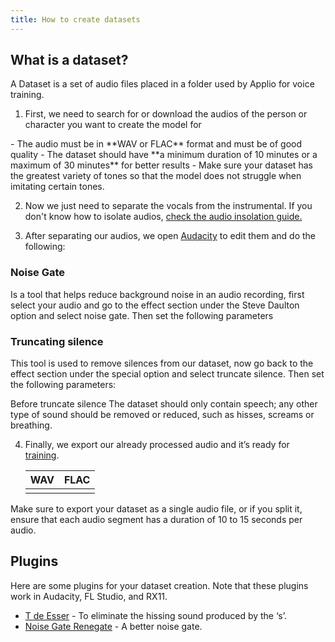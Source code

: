 ```yaml
---
title: How to create datasets
---
```



## What is a dataset?

A Dataset is a set of audio files placed in a folder used by Applio for voice training.

1. First, we need to search for or download the audios of the person or character you want to create the model for

<Callout type="info" className="shadow-xl shadow-blue-500/10"> 
  - The audio must be in **WAV or FLAC** format and must be of good quality 
  - The dataset should have **a minimum duration of 10 minutes or a maximum of 30 minutes** for better results 
  - Make sure your dataset has the greatest variety of tones so that the model does not struggle when imitating
  certain tones.
</Callout>

2. Now we just need to separate the vocals from the instrumental. If you don't know how to isolate audios, [check the audio insolation guide.](/applio/guides/audio-isolating/uvr)

3. After separating our audios, we open [Audacity](https://www.audacityteam.org/download/) to edit them and do the following:

### Noise Gate
Is a tool that helps reduce background noise in an audio recording, first select your audio and go to the effect section under the Steve Daulton option and select noise gate. Then set the following parameters
<ImageZoom src="/images/noise-gate.png" alt="Noise Gate" width={800} height={400} />

### Truncating silence
This tool is used to remove silences from our dataset, now go back to the effect section under the special option and select truncate silence. Then set the following parameters:
<ImageZoom src="/images/truncate-silence.png" alt="Truncate Silence" width={800} height={400} />

<Callout type="warn" className="shadow-xl shadow-orange-500/10">
  Before truncate silence The dataset should only contain speech; any other type
  of sound should be removed or reduced, such as hisses, screams or breathing.
</Callout>

4. Finally, we export our already processed audio and it’s ready for [training](/applio/get-started/training.md/).
   
   |        WAV          | FLAC              |
   | :-------------------| ----------------: |
   | <ImageZoom src="/images/wav.png" alt="WAV" width={800} height={400} /> | <ImageZoom src="/images/flac.png" alt="FLAC" width={800} height={400} /> |

<Callout type="info" className="shadow-xl shadow-blue-500/10">
  Make sure to export your dataset as a single audio file, or if you split it,
  ensure that each audio segment has a duration of 10 to 15 seconds per audio.
</Callout>

## Plugins
Here are some plugins for your dataset creation. Note that these plugins work in Audacity, FL Studio, and RX11.

- [T de Esser](https://techivation.com/t-de-esser/?srsltid=AfmBOopFizOEU71N2cCJhJcgPlZo-rWjU4T1X1EvM2L5fMCkaCio13qO) - To eliminate the hissing sound produced by the ‘s’.                                                                                                                                                                                                              
- [Noise Gate Renegate](https://www.auburnsounds.com/products/Renegate.html) - A better noise gate.